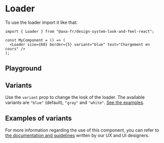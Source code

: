
<Meta of={LoaderStories} name="Loader" />

# Loader

To use the loader import it like that:

```tsx title="test.js"
import { Loader } from "@axa-fr/design-system-look-and-feel-react";

const MyComponent = () => (
  <Loader size={60} border={5} variant="blue" text="Chargement en cours" />
);
```

## Playground

<Canvas of={LoaderStories.LoaderStory} />

<Controls of={LoaderStories.LoaderStory} />

## Variants

Use the `variant` prop to change the look of the loader. The available variants are `"blue"` (default), `"gray"` and `"white"`. [See the examples](#examples-of-variants).

## Examples of variants

<Canvas of={LoaderStories.MultiExamples} layout="fullscreen" />

For more information regarding the use of this component, you can refer to [the documentation and guidelines](https://zeroheight.com/54c5bd254/v/latest/p/892d26-spinner/b/44fc87) written by our UX and UI designers.
